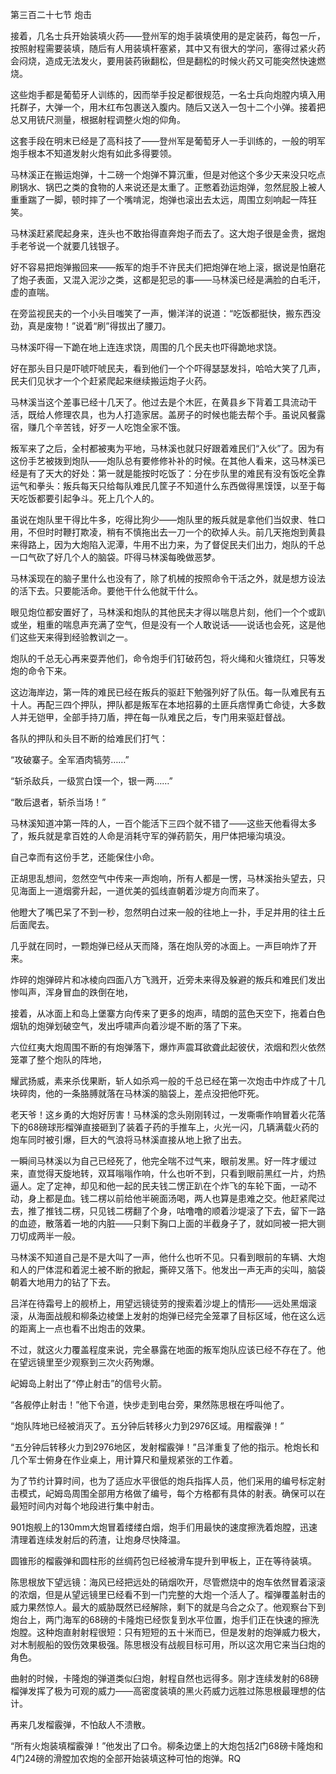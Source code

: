 

第三百二十七节 炮击

接着，几名士兵开始装填火药――登州军的炮手装填使用的是定装药，每包一斤，按照射程需要装填，随后有人用装填杆塞紧，其中又有很大的学问，塞得过紧火药会闷烧，造成无法发火，要用装药锹翻松，但是翻松的时候火药又可能突然快速燃烧。

这些炮手都是葡萄牙人训练的，因而举手投足都很规范，一名士兵向炮膛内填入用托群子，大弹一个，用木红布包裹送入腹内。随后又送入一包十二个小弹。接着把总又用铳尺测量，根据射程调整火炮的仰角。

这套手段在明末已经是了高科技了――登州军是葡萄牙人一手训练的，一般的明军炮手根本不知道发射火炮有如此多得要领。

马林溪正在搬运炮弹，十二磅一个炮弹不算沉重，但是对他这个多少天来没只吃点刷锅水、锅巴之类的食物的人来说还是太重了。正憋着劲运炮弹，忽然屁股上被人重重踹了一脚，顿时摔了一个嘴啃泥，炮弹也滚出去太远，周围立刻响起一阵狂笑。

马林溪赶紧爬起身来，连头也不敢抬得直奔炮子而去了。这大炮子很是金贵，据炮手老爷说一个就要几钱银子。

好不容易把炮弹搬回来――叛军的炮手不许民夫们把炮弹在地上滚，据说是怕磨花了炮子表面，又混入泥沙之类，这都是犯忌的事――马林溪已经是满脸的白毛汗，虚的直喘。

在旁监视民夫的一个小头目嗤笑了一声，懒洋洋的说道：“吃饭都挺快，搬东西没劲，真是废物！”说着“刷”得拔出了腰刀。

马林溪吓得一下跪在地上连连求饶，周围的几个民夫也吓得跪地求饶。

好在那头目只是吓唬吓唬民夫，看到他们一个个吓得瑟瑟发抖，哈哈大笑了几声，民夫们见状才一个个赶紧爬起来继续搬运炮子火药。

马林溪当这个差事已经十几天了。他过去是个木匠，在黄县乡下背着工具流动干活，既给人修理农具，也为人打造家居。盖房子的时候也能去帮个手。虽说风餐露宿，赚几个辛苦钱，好歹一人吃饱全家不饿。

叛军来了之后，全村都被夷为平地，马林溪也就只好跟着难民们“入伙”了。因为有这份手艺被拨到炮队――炮队总有要修修补补的时候。在其他人看来，这马林溪已经是有了天大的好处：第一就是能按时吃饭了：分在步队里的难民有没有饭吃全靠运气和拳头：叛兵每天只给每队难民几筐子不知道什么东西做得黑馍馍，以至于每天吃饭都要引起争斗。死上几个人的。

虽说在炮队里干得比牛多，吃得比狗少――炮队里的叛兵就是拿他们当奴隶、牲口用，不但时时鞭打欺凌，稍有不慎拖出去一刀一个的砍掉人头。前几天拖炮到黄县来得路上，因为大炮陷入泥潭，牛用不出力来，为了督促民夫们出力，炮队的千总一口气砍了好几个人的脑袋。吓得马林溪每晚做恶梦。

马林溪现在的脑子里什么也没有了，除了机械的按照命令干活之外，就是想方设法的活下去。只要能活命。要他干什么他就干什么。

眼见炮位都安置好了，马林溪和炮队的其他民夫才得以喘息片刻，他们一个个或趴或坐，粗重的喘息声充满了空气，但是没有一个人敢说话――说话也会死，这是他们这些天来得到经验教训之一。

炮队的千总无心再来耍弄他们，命令炮手们钉破药包，将火绳和火锥烧红，只等发炮的命令下来。

这边海岸边，第一阵的难民已经在叛兵的驱赶下勉强列好了队伍。每一队难民有五十人。再配三四个押队，押队都是叛军在本地招募的土匪兵痞悍勇亡命徒，大多数人并无铠甲，全部手持刀盾，押在每一队难民之后，专门用来驱赶督战。

各队的押队和头目不断的给难民们打气：

“攻破寨子。全军酒肉犒劳……”

“斩杀敌兵，一级赏白馍一个，银一两……”

“敢后退者，斩杀当场！”

马林溪知道冲第一阵的人，一百个能活下三四个就不错了――这些天他看得太多了，叛兵就是拿百姓的人命是消耗守军的弹药箭矢，用尸体把壕沟填没。

自己幸而有这份手艺，还能保住小命。

正胡思乱想间，忽然空气中传来一声炮响，所有人都是一愣，马林溪抬头望去，只见海面上一道烟雾升起，一道优美的弧线直朝着沙堤方向而来了。

他瞪大了嘴巴呆了不到一秒，忽然明白过来一般的往地上一扑，手足并用的往土丘后面爬去。

几乎就在同时，一颗炮弹已经从天而降，落在炮队旁的冰面上。一声巨响炸了开来。

炸碎的炮弹碎片和冰棱向四面八方飞溅开，近旁未来得及躲避的叛兵和难民们发出惨叫声，浑身冒血的跌倒在地，

接着，从冰面上和岛上堡寨方向传来了更多的炮声，晴朗的蓝色天空下，拖着白色烟轨的炮弹划破空气，发出呼啸声向着沙堤不断的落了下来。

六位红夷大炮周围不断的有炮弹落下，爆炸声震耳欲聋此起彼伏，浓烟和烈火依然笼罩了整个炮队的阵地，

耀武扬威，素来杀伐果断，斩人如杀鸡一般的千总已经在第一次炮击中炸成了十几块碎肉，他的一条胳膊就落在马林溪的脑袋上，差点没把他吓死。

老天爷！这乡勇的大炮好厉害！马林溪的念头刚刚转过，一发嘶嘶作响冒着火花落下的68磅球形榴弹直接砸到了装着子药的手推车上，火光一闪，几辆满载火药的炮车同时被引爆，巨大的气浪将马林溪直接从地上掀了出去。

一瞬间马林溪以为自己已经死了，他完全喘不过气来，眼前发黑。好一阵才缓过来，直觉得天旋地转，双耳嗡嗡作响，什么也听不到，只看到眼前黑红一片，灼热逼人。定了定神，却见和他一起的民夫钱二愣正趴在个炸飞的车轮下面，一动不动，身上都是血。钱二楞以前给他半碗面汤喝，两人也算是患难之交。他赶紧爬过去，推了推钱二楞，只见钱二楞翻了个身，咕噜噜的顺着沙堤滚了下去，留下一路的血迹，散落着一地的内脏――只剩下胸口上面的半截身子了，就如同被一把大铡刀切成两半一般。

马林溪不知道自己是不是大叫了一声，他什么也听不见。只看到眼前的车辆、大炮和人的尸体混和着泥土被不断的掀起，撕碎又落下。他发出一声无声的尖叫，脑袋朝着大地用力的钻了下去。

吕洋在待霜号上的舰桥上，用望远镜徒劳的搜索着沙堤上的情形――远处黑烟滚滚，从海面战舰和柳条边棱堡上发射的炮弹已经完全笼罩了目标区域，他在这么远的距离上一点也看不出炮击的效果。

不过，就这火力覆盖程度来说，完全暴露在地面的叛军炮队应该已经不存在了。他在望远镜里至少观察到三次火药殉爆。

屺姆岛上射出了“停止射击”的信号火箭。

“各舰停止射击！”他下令道，快步走到电台旁，果然陈思根在呼叫他了。

“炮队阵地已经被消灭了。五分钟后转移火力到2976区域。用榴霰弹！”

“五分钟后转移火力到2976地区，发射榴霰弹！”吕洋重复了他的指示。枪炮长和几个军士俯身在作业桌上，用计算尺和量规紧张的工作着。

为了节约计算时间，也为了适应水平很低的炮兵指挥人员，他们采用的编号标定射击模式，屺姆岛周围全部用方格做了编号，每个方格都有具体的射表。确保可以在最短时间内对每个地段进行集中射击。

901炮舰上的130mm大炮冒着缕缕白烟，炮手们用最快的速度擦洗着炮膛，迅速清理着连续发射后的药渣，让炮身尽快降温。

圆锥形的榴霰弹和圆柱形的丝绸药包已经被滑车提升到甲板上，正在等待装填。

陈思根放下望远镜：海风已经把远处的硝烟吹开，尽管燃烧中的炮车依然冒着滚滚的浓烟，但是从望远镜里已经看不到一门完整的大炮一个活人了。榴弹覆盖射击的威力果然惊人。最大的威胁既然已经解除，剩下的就是乌合之众了。他观察台下到炮台上，两门海军的68磅的卡隆炮已经恢复到水平位置，炮手们正在快速的擦洗炮膛。这种炮直射射程很短：只有短短的五十米而已，但是发射的炮弹威力极大，对木制舰船的毁伤效果极强。陈思根没有战舰目标可用，所以这次用它来当臼炮的角色。

曲射的时候，卡隆炮的弹道类似臼炮，射程自然也远得多。刚才连续发射的68磅榴弹发挥了极为可观的威力――高密度装填的黑火药威力远胜过陈思根最理想的估计。

再来几发榴霰弹，不怕敌人不溃散。

“所有火炮装填榴霰弹！”他发出了口令。柳条边堡上的大炮包括2门68磅卡隆炮和4门24磅的滑膛加农炮的全部开始装填这种可怕的炮弹。RQ

